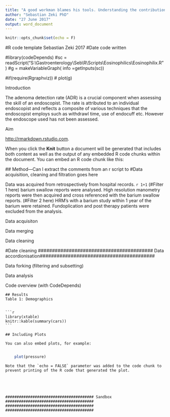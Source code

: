 ---
title: "A good workman blames his tools. Understanding the contribution of endoscope model to the adenoma detection rate for experienced endoscopists"
author: "Sebastian Zeki PhD"
date: "27 June 2017"
output: word_document
---
  
  ```{r setup, include=FALSE}
knitr::opts_chunk$set(echo = F)

```



#R code template Sebastian Zeki 2017
#Date code written 










#library(codeDepends)
#sc = readScript("S:\\Gastroenterology\\Seb\\R\\Scripts\\Eosinophilics\\Eosinophilix.R")
#g = makeVariableGraph( info =getInputs(sc))


#if(require(Rgraphviz))
#  plot(g)

######## Introduction

The adenoma detection rate (ADR) is a crucial component when assessing the skill of an endoscopist. The rate is attributed to an individual endoscopist and reflects a composite of various techniques that the endoscopist employs such as withdrawl time, use of endocuff etc. However the endoscope used has not been assessed.

######## Aim
<http://rmarkdown.rstudio.com>.

When you click the **Knit** button a document will be generated that includes both content as well as the output of any embedded R code chunks within the document. You can embed an R code chunk like this:
  
  ## Method---Can I extract the comments from an r script to 
  #Data acquisition, cleaning and filtration goes here
  
  Data was acquired from retrospectively from hospital records. `r 1+1` (#Filter 1 here) barium swallow reports were analysed. High resolution manometry reports were then acquired and cross referenced with the barium swallow reports. (#Filter 2 here) HRM's with a barium study within 1 year of the barium were retained. Fundoplication and post therapy patients were excluded from the analysis. 
  
  
  
  
######################################### Data acquisiton######################################### 

######################################### Data merging######################################### 

######################################### Data cleaning######################################### 
#Date cleaning
######################################### Data accordionisation######################################### 

######################################### Data forking (filtering and subsetting)######################################### 

######################################### Data analysis######################################### 

######################################### Code overview (with CodeDepends)######################################### 
    
    ## Results
    Table 1: Demographics
    
    
    ```{r cars}
    library(xtable)
    knitr::kable(summary(cars))
    ```
    
    ## Including Plots
    
    You can also embed plots, for example:
      
```{r pressure, echo=FALSE}
    plot(pressure)
```
    
    Note that the `echo = FALSE` parameter was added to the code chunk to prevent printing of the R code that generated the plot.
    
    
    
    
    
    ####################################### Sandbox ####################################### ####################################### ####################################### 

    